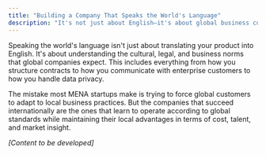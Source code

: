```yaml
---
title: "Building a Company That Speaks the World's Language"
description: "It's not just about English—it's about global business culture"
---
```


Speaking the world's language isn't just about translating your product into English. It's about understanding the cultural, legal, and business norms that global companies expect. This includes everything from how you structure contracts to how you communicate with enterprise customers to how you handle data privacy.

The mistake most MENA startups make is trying to force global customers to adapt to local business practices. But the companies that succeed internationally are the ones that learn to operate according to global standards while maintaining their local advantages in terms of cost, talent, and market insight.

*[Content to be developed]*